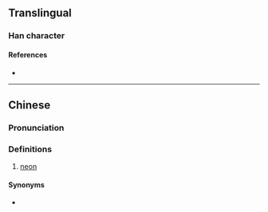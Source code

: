 {{also|氞}}
{{character info}}
==Translingual==

===Han character===
{{Han char|rn=84|rad=气|as=04|sn=8|four=80217|canj=ONOB|ids=⿹气内}}

====References====
* {{Han ref|kx=0599.101|dkj=17054|hdz=32010.120|uh=6C1D|ud=27677|bh=CCED|bd=52461}}

----

==Chinese==
{{zh-forms}}

===Pronunciation===
{{zh-pron
|m=nèi
|c=noi6
|ma=
|cat=n
}}

===Definitions===
{{zh-hanzi}}

# {{lb|zh|obsolete}} [[neon]]

====Synonyms====
* {{zh-l|氖}}